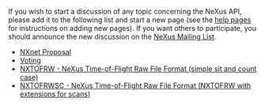 If you wish to start a discussion of any topic concerning the NeXus API, please add it to the following list and start a new page (see the [[Help:Contents|help pages]] for instructions on adding new pages). If you want others to participate, you should announce the new discussion on the [http://lists.nexusformat.org/mailman/listinfo/nexus NeXus Mailing List].

* [[NXnet Proposal]]
* [[Voting]]
* [[TOFRaw | NXTOFRW  - NeXus Time-of-Flight Raw File Format (simple sit and count case)]]
* [[TOFRawScan | NXTOFRWSC - NeXus Time-of-Flight Raw File Format (NXTOFRW with extensions for scans)]]